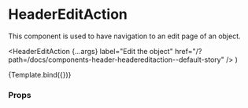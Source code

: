 
<Meta title="Components/Header/HeaderEditAction" component={HeaderEditAction} />

# HeaderEditAction

This component is used to have navigation to an edit page of an object.

  <HeaderEditAction
    {...args}
    label="Edit the object"
    href="/?path=/docs/components-header-headereditaction--default-story"
  />
)

<Canvas>
  <Story name="Default">{Template.bind({})}</Story>
</Canvas>

### Props

<ArgsTable story="Default" />
